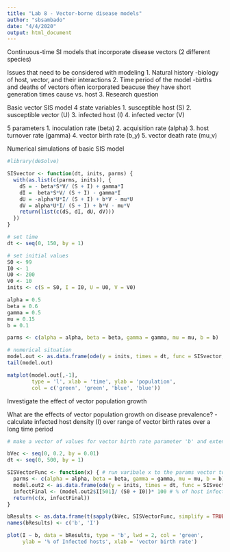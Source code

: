 ```yaml
---
title: "Lab 8 - Vector-borne disease models"
author: "sbsambado"
date: "4/4/2020"
output: html_document
---
```


Continuous-time SI models that incorporate disease vectors (2 different species)

Issues that need to be considered with modeling
1. Natural history
-biology of host, vector, and their interactions
2. Time period of the model
-births and deaths of vectors often icorporated beacuse they have short generation times cause vs. host
3. Research question

Basic vector SIS model
4 state variables
1. susceptible host (S)
2. susceptible vector (U)
3. infected host (I)
4. infected vector (V)

5 parameters
1. inoculation rate (beta)
2. acquisition rate (alpha)
3. host turnover rate (gamma)
4. vector birth rate (b_y)
5. vector death rate (mu_v)

Numerical simulations of basic SIS model
```r
#library(deSolve)

SISvector <- function(dt, inits, parms) {
  with(as.list(c(parms, inits)), {
    dS = - beta*S*V/ (S + I) + gamma*I
    dI =  beta*S*V/ (S + I) - gamma*I
    dU = -alpha*U*I/ (S + I) + b*V - mu*U
    dV = alpha*U*I/ (S + I) + b*V - mu*V
    return(list(c(dS, dI, dU, dV)))
  })
}

# set time
dt <- seq(0, 150, by = 1)

# set initial values
S0 <- 99
I0 <- 1
U0 <- 200
V0 <- 10
inits <- c(S = S0, I = I0, U = U0, V = V0)

alpha = 0.5
beta = 0.6
gamma = 0.5
mu = 0.15
b = 0.1

parms <- c(alpha = alpha, beta = beta, gamma = gamma, mu = mu, b = b)

# numerical situation
model.out <- as.data.frame(ode(y = inits, times = dt, func = SISvector, parms = parms))
tail(model.out)

matplot(model.out[,-1],
        type = 'l', xlab = 'time', ylab = 'population',
        col = c('green', 'green', 'blue', 'blue'))
```

Investigate the effect of vector population growth

What are the effects of vector population growth on disease prevalence?
- calculate infected host density (I) over range of vector birth rates over a long time period
```r
# make a vector of values for vector birth rate parameter 'b' and extend time

bVec <- seq(0, 0.2, by = 0.01)
dt <- seq(0, 500, by = 1)

SISVectorFunc <- function(x) { # run varibale x to the params vector to represent birth rate values
  parms <- c(alpha = alpha, beta = beta, gamma = gamma, mu = mu, b = b)
  model.out2 <- as.data.frame(ode(y = inits, times = dt, func = SISvector,  parms = parms))
  infectFinal <- (model.out2$I[501]/ (S0 + I0))* 100 # % of host infected
  return(c(x, infectFinal))
}

bResults <- as.data.frame(t(sapply(bVec, SISVectorFunc, simplify = TRUE)))
names(bResults) <- c('b', 'I')

plot(I ~ b, data = bResults, type = 'b', lwd = 2, col = 'green',
     ylab = '% of Infected hosts', xlab = 'vector birth rate')
```


